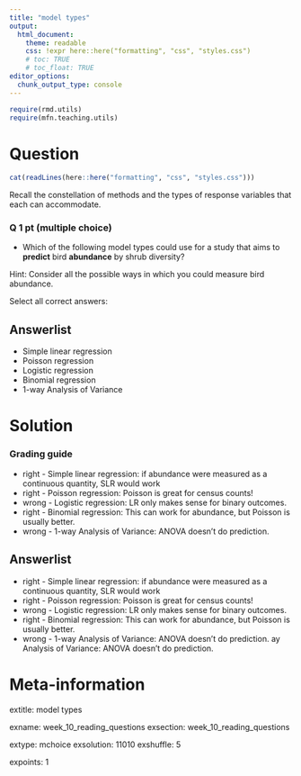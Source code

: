 ```yaml
---
title: "model types"
output:  
  html_document:
    theme: readable
    css: !expr here::here("formatting", "css", "styles.css")
    # toc: TRUE
    # toc_float: TRUE
editor_options:
  chunk_output_type: console
---
```



```r
require(rmd.utils)
require(mfn.teaching.utils)

```

Question
========

```r
cat(readLines(here::here("formatting", "css", "styles.css")))
```

<div class="instructions">

Recall the constellation of methods and the types of response variables that each can accommodate.

</div>

<div class="questions">

### Q 1 pt (multiple choice)

- Which of the following model types could use for a study that aims to **predict** bird **abundance** by shrub diversity?


<div class="hints">
Hint: Consider all the possible ways in which you could measure bird abundance.
</div>

Select all correct answers:

Answerlist
----------
* Simple linear regression
* Poisson regression
* Logistic regression
* Binomial regression
* 1-way Analysis of Variance

</div>


Solution
========

### Grading guide

* right - Simple linear regression: if abundance were measured as a continuous quantity, SLR would work
* right - Poisson regression: Poisson is great for census counts!
* wrong - Logistic regression: LR only makes sense for binary outcomes.
* right - Binomial regression: This can work for abundance, but Poisson is usually better.
* wrong - 1-way Analysis of Variance: ANOVA doesn't do prediction.



Answerlist
----------

* right - Simple linear regression: if abundance were measured as a continuous quantity, SLR would work
* right - Poisson regression: Poisson is great for census counts!
* wrong - Logistic regression: LR only makes sense for binary outcomes.
* right - Binomial regression: This can work for abundance, but Poisson is usually better.
* wrong - 1-way Analysis of Variance: ANOVA doesn't do prediction.
ay Analysis of Variance: ANOVA doesn't do prediction.


Meta-information
================

extitle: model types

exname: week_10_reading_questions
exsection: week_10_reading_questions

extype: mchoice
exsolution: 11010
exshuffle: 5

expoints: 1
